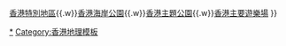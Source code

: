 {{Navbox
|name = 香港遊樂場
|title = [[香港遊樂場列表|香港主要遊樂場]]
|bodyclass = hlist

|group1 = [[中西區 (香港)|中西區]]
|list1 =
* [[李陞街遊樂場]]
* [[第三街遊樂場]]
* [[薄扶林道遊樂場]] 

|group2 = [[灣仔區]]
|list2 =
* [[修頓遊樂場]]
* [[桂芳街遊樂場]]
* [[駱克道遊樂場]]

|group3 = [[東區 (香港)|東區]]
|list3 =
* [[電照街遊樂場]]
* [[常安街遊樂場]]
* [[巴色道遊樂場]]

|group4 = [[南區 (香港)|南區]]
|list4 =
* [[黃竹坑遊樂場]] 

|group5 = [[油尖旺區]]及[[深水埗區]]
|list5 =
* [[晏架街遊樂場]] 

|group6 = [[九龍城區]]
|list6 = 
* [[金城道遊樂場]] 

|group7 = [[黃大仙區]]及[[觀塘區]]
|list7 =
* [[睦鄰街遊樂場]]
* [[馬仔坑遊樂場]] 
* [[佐敦谷遊樂場]]
* [[彩虹道遊樂場]]
* [[晒草灣遊樂場|-{晒}-草灣遊樂場]]
* [[三家村遊樂場]]
* [[坪石遊樂場]]

|group8 = [[元朗區]]
|list8 = 
* [[天河路遊樂場]] 

|group9 = [[北區 (香港)|北區]]及[[大埔區]]
|list9 =
* [[保榮路遊樂場]]
* [[梅樹坑遊樂場]]
* [[安樂門街遊樂場]]
* [[安福街遊樂場]]
* [[粉嶺康樂公園]]
* [[粉嶺遊樂場]]
* [[大埔舊墟遊樂場]]

|group10=[[沙田區]]
|list10= 
* [[顯田遊樂場]]
* [[馬鞍山遊樂場]]
* [[馬鞍山海濱長廊]]
* [[圓洲角公園]] 
* [[小瀝源路遊樂場]] 

|group11 = [[荃灣區]]
|list11 = 
* [[荃景圍遊樂場]] 

|group12 = [[葵青區]]
|list12 =
* [[大王下遊樂場]]
* [[青康路遊樂場]]
* [[興芳路遊樂場]] 

|group13 = [[離島區]]
|list13 =
* [[梅窩遊樂場]]

|group14 = [[西貢區]]
|list14 =
* [[常寧遊樂場]] 

|group15 = [[屯門區]]
|list15 =
* [[湖山遊樂場]]
* [[皇珠路遊樂場]]
* [[海皇路遊樂場]]
* [[青善遊樂場]]
* [[老鼠洲兒童遊樂場]]
* [[青田遊樂場]] 

|below = 參見：[[香港郊野公園]]{{.w}}[[香港特別地區]]{{.w}}[[香港海岸公園]]{{.w}}[[香港主題公園]]{{.w}}[[香港主要遊樂場]]
}}<includeonly></includeonly><noinclude>[[Category:香港公園|*]][[Category:香港地理模板]]</noinclude>